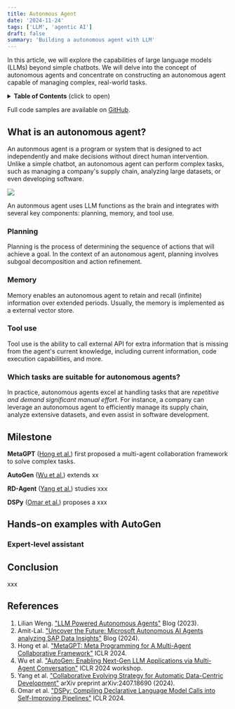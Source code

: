 ```yaml
---
title: Autonmous Agent
date: '2024-11-24'
tags: ['LLM', 'agentic AI']
draft: false
summary: 'Building a autonomous agent with LLM'
---
```

In this article, we will explore the capabilities of large language models (LLMs) beyond simple chatbots. We will delve into the concept of autonomous agents and concentrate on constructing an autonomous agent capable of managing complex, real-world tasks.

<details>
<summary><b>Table of Contents</b> (click to open)</summary>

- [What is an autonomous agent?](#what-is-an-autonomous-agent)
    - [Planning](#planning)
    - [Memory](#memory)
    - [Tool use](#tool-use)
    - [Which tasks are suitable for autonomous agents?](#which-tasks-are-suitable-for-autonomous-agents)
- [Milestone](#milestone)
- [Hands-on examples](#hands-on-examples)
    - [Expert-level assistant](#expert-level-assistant)
- [Conclusion](#conclusion)
- [References](#references)

</details>

Full code samples are available on [GitHub](https://github.com/Jason-cs18/mlsys_code/tree/main/agentic_ai).

## What is an autonomous agent?
An autonmous agent is a program or system that is designed to act independently and make decisions without direct human intervention. Unlike a simple chatbot, an autonomous agent can perform complex tasks, such as managing a company's supply chain, analyzing large datasets, or even developing software.

![](https://lilianweng.github.io/posts/2023-06-23-agent/agent-overview.png)

An autonmous agent uses LLM functions as the brain and integrates with several key components: planning, memory, and tool use.

### Planning
Planning is the process of determining the sequence of actions that will achieve a goal. In the context of an autonomous agent, planning involves subgoal decomposition and action refinement.

### Memory
Memory enables an autonomous agent to retain and recall (infinite) information over extended periods. Usually, the memory is implemented as a external vector store.

### Tool use
Tool use is the ability to call external API for extra information that is missing from the agent's current knowledge, including current information, code execution capabilities, and more.

### Which tasks are suitable for autonomous agents?

In practice, autonomous agents excel at handling tasks that are _repetitive and demand significant manual effort_. For instance, a company can leverage an autonomous agent to efficiently manage its supply chain, analyze extensive datasets, and even assist in software development.

## Milestone

**MetaGPT** ([Hong et al.](https://arxiv.org/abs/2308.00352)) first proposed a multi-agent collaboration framework to solve complex tasks.

**AutoGen** ([Wu et al.](https://arxiv.org/abs/2308.08155)) extends xx

**RD-Agent** ([Yang et al.](https://arxiv.org/abs/2407.18690)) studies xxx

**DSPy** ([Omar et al.](https://github.com/stanfordnlp/dspy)) proposes a xxx

## Hands-on examples with AutoGen

### Expert-level assistant

## Conclusion
xxx

## References
1. Lilian Weng. ["LLM Powered Autonomous Agents"](https://lilianweng.github.io/posts/2023-06-23-agent/) Blog (2023).
2. Amit-Lal. ["Uncover the Future: Microsoft Autonomous AI Agents analyzing SAP Data Insights"](https://techcommunity.microsoft.com/blog/azure-ai-services-blog/uncover-the-future-microsoft-autonomous-ai-agents-analyzing-sap-data-insights/4005307) Blog (2024).
3. Hong et al. ["MetaGPT: Meta Programming for A Multi-Agent Collaborative Framework"](https://arxiv.org/abs/2308.00352) ICLR 2024.
4. Wu et al. ["AutoGen: Enabling Next-Gen LLM Applications via Multi-Agent Conversation"](https://arxiv.org/abs/2308.08155) ICLR 2024 workshop.
5. Yang et al. ["Collaborative Evolving Strategy for Automatic Data-Centric Development"](https://arxiv.org/abs/2407.18690) arXiv preprint arXiv:2407.18690 (2024).
6. Omar et al. ["DSPy: Compiling Declarative Language Model Calls into Self-Improving Pipelines"](https://github.com/stanfordnlp/dspy?tab=readme-ov-file) ICLR 2024.